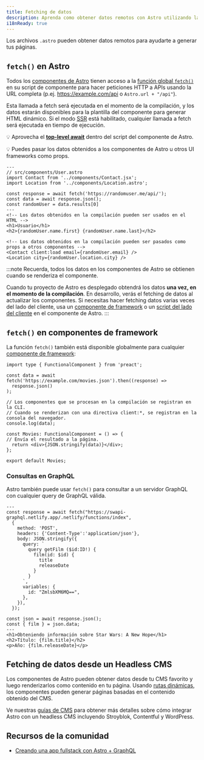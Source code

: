 ```yaml
---
title: Fetching de datos
description: Aprenda como obtener datos remotos con Astro utilizando la API de fetch.
i18nReady: true
---
```


Los archivos `.astro` pueden obtener datos remotos para ayudarte a generar tus páginas.

## `fetch()` en Astro

Todos los [componentes de Astro](/es/core-concepts/astro-components/) tienen acceso a la [función global `fetch()`](https://developer.mozilla.org/es/docs/Web/API/fetch) en su script de componente para hacer peticiones HTTP a APIs usando la URL completa (p.ej. https://example.com/api o `Astro.url + "/api"`).

Esta llamada a fetch será ejecutada en el momento de la compilación, y los datos estarán disponibles para la plantilla del componente para generar HTML dinámico. Si el modo [SSR](/es/guides/server-side-rendering/) está habilitado, cualquier llamada a fetch será ejecutada en tiempo de ejecución.

💡 Aprovecha el [**top-level await**](https://developer.mozilla.org/en-US/docs/Web/JavaScript/Reference/Operators/await#top_level_await) dentro del script del componente de Astro.

💡 Puedes pasar los datos obtenidos a los componentes de Astro u otros UI frameworks como props.

```astro /await fetch\\(.*?\\)/
---
// src/components/User.astro
import Contact from '../components/Contact.jsx';
import Location from '../components/Location.astro';

const response = await fetch('https://randomuser.me/api/');
const data = await response.json();
const randomUser = data.results[0]
---
<!-- Los datos obtenidos en la compilación pueden ser usados en el HTML -->
<h1>Usuario</h1>
<h2>{randomUser.name.first} {randomUser.name.last}</h2>

<!-- Los datos obtenidos en la compilación pueden ser pasados como props a otros componentes -->
<Contact client:load email={randomUser.email} />
<Location city={randomUser.location.city} />
```

:::note
Recuerda, todos los datos en los componentes de Astro se obtienen cuando se renderiza el componente.

Cuando tu proyecto de Astro es desplegado obtendrá los datos **una vez, en el momento de la compilación**. En desarrollo, verás el fetching de datos al actualizar los componentes. Si necesitas hacer fetching datos varias veces del lado del cliente, usa un [componente de framework](/es/core-concepts/framework-components/) o un [script del lado del cliente](/es/guides/client-side-scripts/) en el componente de Astro.
:::


## `fetch()` en componentes de framework

La función `fetch()` también está disponible globalmente para cualquier [componente de framework](/es/core-concepts/framework-components/):

```tsx title="src/components/Movies.tsx" /await fetch\\(.*?\\)/
import type { FunctionalComponent } from 'preact';

const data = await fetch('https://example.com/movies.json').then((response) =>
  response.json()
);

// Los componentes que se procesan en la compilación se registran en la CLI.
// Cuando se renderizan con una directiva client:*, se registran en la consola del navegador.
console.log(data);

const Movies: FunctionalComponent = () => {
// Envía el resultado a la página.
  return <div>{JSON.stringify(data)}</div>;
};

export default Movies;
```


### Consultas en GraphQL

Astro también puede usar `fetch()` para consultar a un servidor GraphQL con cualquier query de GraphQL válida.

```astro title="src/components/Film.astro" "await fetch"
---
const response = await fetch("https://swapi-graphql.netlify.app/.netlify/functions/index",
  {
    method: 'POST',
    headers: {'Content-Type':'application/json'},
    body: JSON.stringify({
      query: `
        query getFilm ($id:ID!) {
          film(id: $id) {
            title
            releaseDate
          }
        }
      `,
      variables: {
        id: "ZmlsbXM6MQ==",
      },
    }),
  });

const json = await response.json();
const { film } = json.data;
---
<h1>Obteniendo información sobre Star Wars: A New Hope</h1>
<h2>Título: {film.title}</h2>
<p>Año: {film.releaseDate}</p>
```

## Fetching de datos desde un Headless CMS

Los componentes de Astro pueden obtener datos desde tu CMS favorito y luego renderizarlos como contenido en tu página. Usando [rutas dinámicas](/es/core-concepts/routing/#rutas-dinámicas), los componentes pueden generar páginas basadas en el contenido obtenido del CMS.

Ve nuestras [guías de CMS](/es/guides/cms/) para obtener más detalles sobre cómo integrar Astro con un headless CMS incluyendo Stroyblok, Contentful y WordPress.

## Recursos de la comunidad

- [Creando una app fullstack con Astro + GraphQL](https://robkendal.co.uk/blog/how-to-build-astro-site-with-graphql/)
